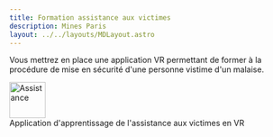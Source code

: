 ```yaml
---
title: Formation assistance aux victimes
description: Mines Paris
layout: ../../layouts/MDLayout.astro
---
```


Vous mettrez en place une application VR permettant de former à la procédure de mise en sécurité d'une personne vistime d'un malaise.



<div class="flex justify-center">
  <div class="flex items-center">
    <Image
      src={imagepls}
      class="inline-block rounded-full"
      alt="Assistance"
      width="64"
      height="64"
      loading="eager"
      format="avif"
    />
    <div class="inline-block ml-4">
      <span>
        Application d'apprentissage de l'assistance aux victimes en VR
      </span>
      <br />
    </div>
  </div>
</div>

